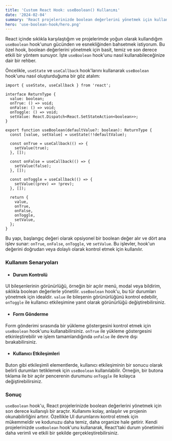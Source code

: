 ```yaml
---
title: 'Custom React Hook: useBoolean() Kullanımı'
date: '2024-02-04'
summary: 'React projelerinizde boolean değerlerini yönetmek için kullanışlı bir custom hook olan useBoolean() hook''unu nasıl kullanabileceğinizi öğrenin.'
hero: 'use-boolean-hook/hero.png'
---
```


React içinde sıklıkla karşılaştığım ve projelerimde yoğun olarak kullandığım `useBoolean` hook'unun gücünden ve esnekliğinden bahsetmek istiyorum. Bu özel hook, boolean değerlerini yönetmek için basit, temiz ve son derece etkili bir yöntem sunuyor. İşte `useBoolean` hook'unu nasıl kullanabileceğinize dair bir rehber.

Öncelikle, `useState` ve `useCallback` hook'larını kullanarak `useBoolean` hook'unu nasıl oluşturduğuma bir göz atalım:

```tsx
import { useState, useCallback } from 'react';

interface ReturnType {
  value: boolean;
  onTrue: () => void;
  onFalse: () => void;
  onToggle: () => void;
  setValue: React.Dispatch<React.SetStateAction<boolean>>;
}

export function useBoolean(defaultValue?: boolean): ReturnType {
  const [value, setValue] = useState(!!defaultValue);

  const onTrue = useCallback(() => {
    setValue(true);
  }, []);

  const onFalse = useCallback(() => {
    setValue(false);
  }, []);

  const onToggle = useCallback(() => {
    setValue((prev) => !prev);
  }, []);

  return {
    value,
    onTrue,
    onFalse,
    onToggle,
    setValue,
  };
}
```

Bu yapı, başlangıç değeri olarak opsiyonel bir boolean değer alır ve dört ana işlev sunar: `onTrue`, `onFalse`, `onToggle`, ve `setValue`. Bu işlevler, hook'un değerini doğrudan veya dolaylı olarak kontrol etmek için kullanılır.

### Kullanım Senaryoları

- #### Durum Kontrolü

UI bileşenlerinin görünürlüğü, örneğin bir açılır menü, modal veya bildirim, sıklıkla boolean değerlerle yönetilir. `useBoolean` hook'u, bu tür durumları yönetmek için idealdir. `value` ile bileşenin görünürlüğünü kontrol edebilir, `onToggle` ile kullanıcı etkileşimine yanıt olarak görünürlüğü değiştirebilirsiniz.

- #### Form Gönderme

Form gönderimi sırasında bir yükleme göstergesini kontrol etmek için `useBoolean` hook'unu kullanabilirsiniz. `onTrue` ile yükleme göstergesini etkinleştirebilir ve işlem tamamlandığında `onFalse` ile devre dışı bırakabilirsiniz.

- #### Kullanıcı Etkileşimleri

Buton gibi etkileşimli elementlerde, kullanıcı etkileşiminin bir sonucu olarak belirli durumları tetiklemek için `useBoolean` kullanılabilir. Örneğin, bir butona tıklama ile bir açılır pencerenin durumunu `onToggle` ile kolayca değiştirebilirsiniz.

### Sonuç

`useBoolean` hook'u, React projelerinizde boolean değerlerini yönetmek için son derece kullanışlı bir araçtır. Kullanımı kolay, anlaşılır ve projenin okunabilirliğini artırır. Özellikle UI durumlarını kontrol etmek için mükemmeldir ve kodunuzu daha temiz, daha organize hale getirir. Kendi projelerinizde `useBoolean` hook'unu kullanarak, React'taki durum yönetimini daha verimli ve etkili bir şekilde gerçekleştirebilirsiniz.
